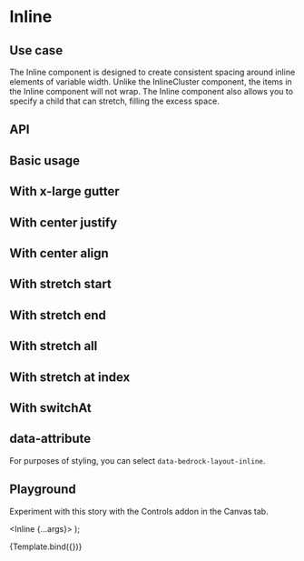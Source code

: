 

<Meta title="Components/Inline" component={Inline} />

# Inline

## Use case

The Inline component is designed to create consistent spacing around inline elements of variable width. Unlike the InlineCluster component,
the items in the Inline component will not wrap. The Inline component also allows you to specify a child that can stretch, filling the excess space.

## API

<ArgsTable of={Inline} />

## Basic usage

<Preview withToolbar>
  <Story name="Basic">
    <Inline gutter="lg">
      <Box />
      <Box />
      <Box />
      <Box />
    </Inline>
  </Story>
</Preview>

## With x-large gutter

<Preview withToolbar>
  <Story name="With x-large gutter">
    <Inline gutter="xl">
      <Box />
      <Box />
      <Box />
      <Box />
    </Inline>
  </Story>
</Preview>

## With center justify

<Preview withToolbar>
  <Story name="With center justify">
    <Inline justify="center" gutter="xl">
      <Box />
      <Box />
      <Box />
      <Box />
    </Inline>
  </Story>
</Preview>

## With center align

<Preview withToolbar>
  <Story name="With center align">
    <Inline align="center" gutter="xl">
      <Box style={{ height: 200 }} />
      <Box />
      <Box />
      <Box />
    </Inline>
  </Story>
</Preview>

## With stretch start

<Preview withToolbar>
  <Story name="With stretch start">
    <Inline gutter="lg" stretch="start">
      <Box />
      <Box />
      <Box />
      <Box />
    </Inline>
  </Story>
</Preview>

## With stretch end

<Preview withToolbar>
  <Story name="With stretch end">
    <Inline gutter="lg" stretch="end">
      <Box />
      <Box />
      <Box />
      <Box />
    </Inline>
  </Story>
</Preview>

## With stretch all

<Preview withToolbar>
  <Story name="With stretch all">
    <Inline gutter="lg" stretch="all">
      <Box />
      <Box />
      <Box />
      <Box />
    </Inline>
  </Story>
</Preview>

## With stretch at index

<Preview withToolbar>
  <Story name="With stretch at index">
    <Inline gutter="lg" stretch={2}>
      <Box />
      <Box />
      <Box />
      <Box />
    </Inline>
  </Story>
</Preview>

## With switchAt

<Preview withToolbar>
  <Story name="With switchAt">
    <Inline gutter="lg" switchAt="45rem">
      <Box />
      <Box />
      <Box />
      <Box />
    </Inline>
  </Story>
</Preview>

## data-attribute

For purposes of styling, you can select `data-bedrock-layout-inline`.

## Playground

Experiment with this story with the Controls addon in the Canvas tab.

   <Inline {...args}>
      <Box />
      <Box />
      <Box />
      <Box />
    </Inline>
);

<Canvas withToolbar>
  <Story
    name="Controls"
    args={{
      gutter: "lg",
      justify: "start",
      align: "start",
      stretch: "end",
      switchAt: "40rem",
    }}
  >
    {Template.bind({})}
  </Story>
</Canvas>

<ArgsTable story="Controls" />
